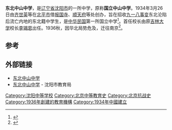 {{Coord|41.790324|123.409718|type:edu_region:CN_source:GoogleMaps|display=title}}
'''东北中山中学'''，是[[辽宁省|辽宁省]][[沈阳市|沈阳市]]的一所中学，原称'''国立中山中学'''。1934年3月26日由[[齐世英|齐世英]]等在[[北平市|北平市]]借[[大报国慈仁寺|报国寺]]、[[顺天府|顺天府]]等处创办，旨在招收[[九一八事变|九一八事变]]东北沦陷后流亡内地的东北籍中学生，是[[中华民国|中华民国]]第一所国立中学<ref>{{Cite book|title=民国史大辞典|last=尚海等主编|first=|publisher=北京：中国广播电视出版社|year=1991.09|isbn=7-5043-1301-7|location=|pages=337}}</ref>。首任校长由原[[吉林大学|吉林大学]]校长[[李锡恩|李锡恩]]出任。1936秋，因华北局势危及，迁往南京<ref>{{Cite book|title=中国共产党沈阳市和平区历史 第1卷 1921-1949|last=中共沈阳市和平区委党史研究室著|first=|publisher=长春：吉林文史出版社|year=2011.06|isbn=7-80626-624-0|location=|pages=109}}</ref>。

==参考==
{{reflist}}

==外部链接==
* [https://web.archive.org/web/20141217010408/http://dbzszx.com/ 东北中山中学]
* [https://web.archive.org/web/20180605074821/http://www.syn.gov.cn/xwgk/83522B06761827AC.shtml 东北中山中学] - 沈阳市教育局
[[Category:沈阳中等学校|Category:沈阳中等学校]]
[[Category:北京中等教育史|Category:北京中等教育史]]
[[Category:北京抗战史|Category:北京抗战史]]
[[Category:1936年創建的教育機構|Category:1936年創建的教育機構]]
[[Category:1934年中國建立|Category:1934年中國建立]]